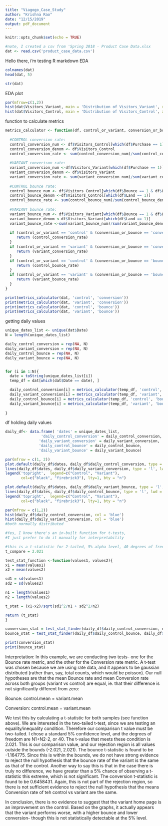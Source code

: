 ```yaml
---
title: "Viagogo_Case_Study"
author: "Krishna Rao"
date: "12/15/2019"
output: pdf_document
---
```


```r
knitr::opts_chunk$set(echo = TRUE)
```

```r
#note, I created a csv from 'Spring 2018 - Product Case Data.xlsx
dat <- read.csv('product_case_data.csv')
```

Hello there, i'm testing R markdown 
EDA
```r
colnames(dat)
head(dat, 5)
```


```r
str(dat)
```

EDA plot 
```r
par(mfrow=c(1,2))
hist(dat$Visitors_Variant, main = 'Distribution of Visitors_Variant', xlab= 'Visitors Number', ylab = 'Frequency', col = 'firebrick3')
hist(dat$Visitors_Control, main = 'Distribution of Visitors_Control', xlab= 'Visitors Number', ylab = 'Frequency', col = 'firebrick3')
```

function to calculate metrics 
```r
metrics_calculator <- function(df, control_or_variant, conversion_or_bounce){
  
  #CONTROL conversion rate:
  control_conversion_num <- df$Visitors_Control[which(df$Purchase == 1)]
  control_conversion_denom <- df$Visitors_Control
  control_conversion_rate <- sum(control_conversion_num)/sum(control_conversion_denom)
  
  #VARIANT converison rate: 
  variant_conversion_num <-df$Visitors_Variant[which(df$Purchase == 1)]
  variant_conversion_denom <- df$Visitors_Variant
  variant_conversion_rate <- sum(variant_conversion_num)/sum(variant_conversion_denom)
  
  #CONTROL bounce rate: 
  control_bounce_num <- df$Visitors_Control[which(df$Bounce == 1 & df$Land == 1)]
  control_bounce_denom <-df$Visitors_Control[which(df$Land == 1)]
  control_bounce_rate <- sum(control_bounce_num)/sum(control_bounce_denom)
  
  #VARIANT bounce rate: 
  variant_bounce_num <- df$Visitors_Variant[which(df$Bounce == 1 & df$Land == 1)]
  variant_bounce_denom <-df$Visitors_Variant[which(df$Land == 1)]
  variant_bounce_rate <-sum(variant_bounce_num)/sum(variant_bounce_denom)
  
  if (control_or_variant == 'control' & (conversion_or_bounce == 'conversion')) {
     return (control_conversion_rate) 
  }
  if (control_or_variant == 'variant' & (conversion_or_bounce == 'conversion')) {
     return (variant_conversion_rate) 
  }
  if (control_or_variant == 'control' & (conversion_or_bounce == 'bounce')) {
     return (control_bounce_rate) 
  }
  if (control_or_variant == 'variant' & (conversion_or_bounce == 'bounce')) {
     return (variant_bounce_rate) 
  }
}
```

```r
print(metrics_calculator(dat, 'control', 'conversion'))
print(metrics_calculator(dat, 'variant', 'conversion'))
print(metrics_calculator(dat, 'control', 'bounce'))
print(metrics_calculator(dat, 'variant', 'bounce'))
```

getting daily values
```r
unique_dates_list <- unique(dat$Date)
N = length(unique_dates_list)

daily_control_conversion = rep(NA, N)
daily_variant_conversion = rep(NA, N)
daily_control_bounce = rep(NA, N)
daily_variant_bounce = rep(NA, N)


for (i in 1:N){
  date = toString(unique_dates_list[i])
  temp_df = dat[which(dat$Date == date), ]

  daily_control_conversion[i] = metrics_calculator(temp_df, 'control', 'conversion')
  daily_variant_conversion[i] = metrics_calculator(temp_df, 'variant', 'conversion')
  daily_control_bounce[i] = metrics_calculator(temp_df, 'control', 'bounce')
  daily_variant_bounce[i] = metrics_calculator(temp_df, 'variant', 'bounce')
  
}
```

df holding daily values 
```r
daily_df<- data.frame( 'dates' = unique_dates_list,
                'daily_control_conversion' = daily_control_conversion, 
               'daily_variant_conversion' = daily_variant_conversion, 
               'daily_control_bounce' = daily_control_bounce, 
               'daily_variant_bounce' = daily_variant_bounce)
```


```r
par(mfrow = c(1, 2))
plot.default(daily_df$dates, daily_df$daily_control_conversion, type = 'l', lwd = 2, col = 'black', main = 'Daily Conversion Rate', xlab = 'date', ylab = 'Conversion Rate')
lines(daily_df$dates, daily_df$daily_variant_conversion, type = 'l', lwd = 2, col = 'firebrick3')
legend('topright',  legend=c("Control", "Variant"),
       col=c("black", "firebrick3"), lty=1, bty = "n")

plot.default(daily_df$dates, daily_df$daily_variant_bounce, type = 'l', lwd = 2, col = 'firebrick3', main = 'Daily Bounce Rate', xlab = 'date', ylab = 'Bounce Rate')
lines(daily_df$dates, daily_df$daily_control_bounce, type = 'l', lwd = 2, col = 'black')
legend('topright',  legend=c("Control", "Variant"),
       col=c("black", "firebrick3"), lty=1, bty = "n")
```

```r
par(mfrow = c(1,2))
hist(daily_df$daily_control_conversion, col = 'blue')
hist(daily_df$daily_variant_conversion, col = 'blue')
#both normally distributed
```


```r
#Yes, I know there's an in-built function for t-tests, 
#I just prefer to do it manually for interpretability

#this is a t-statistic for 2-tailed, 5% alpha level, 40 degrees of freedom from a table
t_compare = 2.021

test_stat_function <-function(values1, values2){
x1 = mean(values1)
x2 = mean(values2)

sd1 = sd(values1)
sd2 = sd(values2)

n1 = length(values1)
n2 = length(values2)

t_stat = (x1-x2)/sqrt(sd1^2/n1 + sd2^2/n2)

return (t_stat)
}

```

```r
conversion_stat = test_stat_finder(daily_df$daily_control_conversion, daily_df$daily_variant_conversion)
bounce_stat = test_stat_finder(daily_df$daily_control_bounce, daily_df$daily_variant_bounce)

print(conversion_stat)
print(bounce_stat)
```

Interpretation: 
In this example, we are conducting two tests- one for the Bounce rate metric, and the other for the Conversion rate metric. A t-test was chosen because we are using rate data, and it appears to be gaussian distributed (rather than, say, total counts, which would be poisson). Our null hypotheses are that the mean Bounce rate and mean Conversion rate across both groups (variant vs control) are equal, ie. that their difference is not significantly different from zero: 

Bounce: 
control.mean = variant.mean

Conversion: 
control.mean = variant.mean 

We test this by calculating a t-statistic for both samples (see function above). We are interested in the two-tailed t-test, since we are testing an equality/inequality condition. Therefore our comparison t value must be two-tailed. I chose a standard 5% confidence level, and the degrees of freedom are N1+N2-2, or 40. The t-value that meets these condition is 2.021. This is our comparison value, and our rejection region is all values outside the bounds (-2.021, 2.021). 
The bounce t-statistic is found to be -1.164775. Since this is within the bounds, we do not have strong evidence to reject the null hypothesis that the bounce rate of the variant is the same as that of the control. Another way to say this is that in the case there is truly no difference, we have greater than a 5% chance of observing a t-statistic this extreme, which is not significant. 
The conversion t-statistic is found to be 0.6458431. Again, this is not part of the rejection region, so there is not sufficient evidence to reject the null hypothesis that the means Conversion rate of teh control vs variant are the same. 

In conclusion, there is no evidence to suggest that the variant home page is an improvement on the control. Based on the graphs, it actually appears that the variant performs worse, with a higher bounce and lower conversion- though this is not statistically detectable at the 5% level. 

